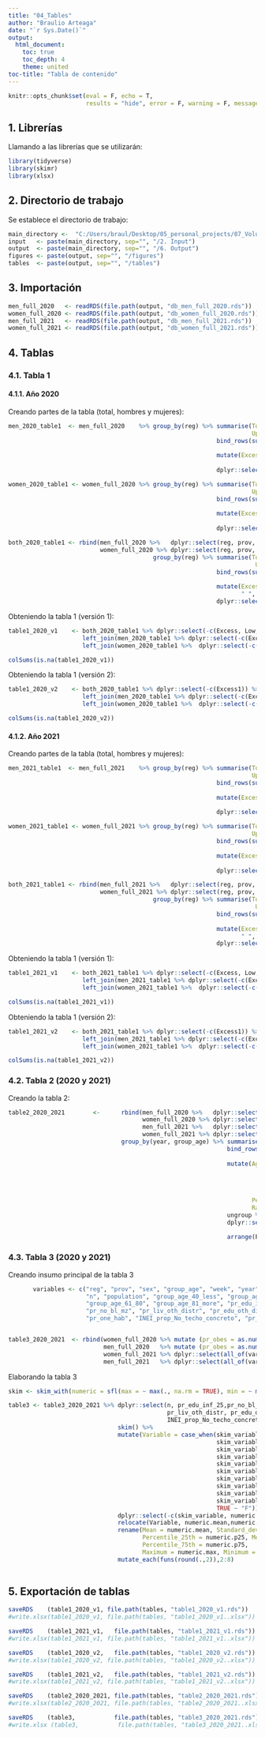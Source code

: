 ```yaml
---
title: "04_Tables"
author: "Braulio Arteaga"
date: "`r Sys.Date()`"
output:
  html_document:
    toc: true
    toc_depth: 4
    theme: united
toc-title: "Tabla de contenido"
---
```

```r
knitr::opts_chunk$set(eval = F, echo = T,
                      results = "hide", error = F, warning = F, message = F)
```

## 1. Librerías

Llamando a las librerías que se utilizarán:
```r
library(tidyverse)
library(skimr)
library(xlsx)
```


## 2. Directorio de trabajo

Se establece el directorio de trabajo:
```r
main_directory <-  "C:/Users/braul/Desktop/05_personal_projects/07_Voluntariados/Vol01_InnovaLab/03_excess_mortality/db_SINADEF"
input   <- paste(main_directory, sep="", "/2. Input") 
output  <- paste(main_directory, sep="", "/6. Output")
figures <- paste(output, sep="", "/figures")
tables  <- paste(output, sep="", "/tables")
```


## 3. Importación

```r
men_full_2020   <- readRDS(file.path(output, "db_men_full_2020.rds"))
women_full_2020 <- readRDS(file.path(output, "db_women_full_2020.rds"))
men_full_2021   <- readRDS(file.path(output, "db_men_full_2021.rds"))
women_full_2021 <- readRDS(file.path(output, "db_women_full_2021.rds"))
```


## 4. Tablas
### 4.1. Tabla 1
#### **4.1.1. Año 2020**
Creando partes de la tabla (total, hombres y mujeres):
```r
men_2020_table1  <- men_full_2020    %>% group_by(reg) %>% summarise(Total_men = sum(n), Excess_men = round(sum(n-E)), 
                                                                     Upp_men   = round(sum(n-low)), Low_men = round(sum(n- upp))) %>% 
                                                           bind_rows(summarise(., across(where(is.numeric), sum),
                                                                                  across(where(is.character), ~"PERÚ"))) %>% 
                                                           mutate(Excess_men1 = paste(round(Excess_men)," (",round(Low_men), " ","to",
                                                                                     " ", round(Upp_men),")", sep ="")) %>% 
                                                           dplyr::select(reg, Total_men, Excess_men1, Excess_men, Low_men, Upp_men )

women_2020_table1 <- women_full_2020 %>% group_by(reg) %>% summarise(Total_women = sum(n), Excess_women = round(sum(n-E)), 
                                                                     Upp_women   = round(sum(n-low)), Low_women = round(sum(n-upp))) %>% 
                                                           bind_rows(summarise(., across(where(is.numeric), sum),
                                                                                  across(where(is.character), ~"PERÚ"))) %>% 
                                                           mutate(Excess_women1 = paste(round(Excess_women)," (",round(Low_women), " ","to",
                                                                                     " ", round(Upp_women),")", sep ="")) %>% 
                                                           dplyr::select(reg, Total_women, Excess_women1, Excess_women, Low_women, Upp_women)

both_2020_table1 <- rbind(men_full_2020 %>%   dplyr::select(reg, prov, year, week, sex, group_age, n, E, low, upp), 
                          women_full_2020 %>% dplyr::select(reg, prov, year, week, sex, group_age, n, E, low, upp))  %>% 
                                         group_by(reg) %>% summarise(Total = sum(n), Excess = round(sum(n-E)), 
                                                                      Upp  = round(sum(n-low)), Low = round(sum(n-upp))) %>% 
                                                           bind_rows(summarise(., across(where(is.numeric), sum),
                                                                                  across(where(is.character), ~"PERÚ"))) %>% 
                                                           mutate(Excess1 = paste(round(Excess)," (",round(Low), " ","to",
                                                                  " ", round(Upp),")", sep ="")) %>% 
                                                           dplyr::select(reg, Total, Excess1, Excess, Low, Upp)

```

Obteniendo la tabla 1 (versión 1):
```r
table1_2020_v1    <- both_2020_table1 %>% dplyr::select(-c(Excess, Low, Upp)) %>% 
                     left_join(men_2020_table1 %>% dplyr::select(-c(Excess_men, Low_men, Upp_men)), by = c("reg" = "reg")) %>% 
                     left_join(women_2020_table1 %>%  dplyr::select(-c(Excess_women, Low_women, Upp_women)), by = c("reg" = "reg"))

colSums(is.na(table1_2020_v1))
```

Obteniendo la tabla 1 (versión 2):
```r
table1_2020_v2    <- both_2020_table1 %>% dplyr::select(-c(Excess1)) %>% 
                     left_join(men_2020_table1 %>% dplyr::select(-c(Excess_men1))  , by = c("reg" = "reg")) %>% 
                     left_join(women_2020_table1 %>%  dplyr::select(-c(Excess_women1)), by = c("reg" = "reg"))

colSums(is.na(table1_2020_v2))
```


#### **4.1.2. Año 2021**
Creando partes de la tabla (total, hombres y mujeres):
```r
men_2021_table1  <- men_full_2021    %>% group_by(reg) %>% summarise(Total_men = sum(n), Excess_men = round(sum(n-E)), 
                                                                     Upp_men   = round(sum(n-low)), Low_men = round(sum(n- upp))) %>% 
                                                           bind_rows(summarise(., across(where(is.numeric), sum),
                                                                                  across(where(is.character), ~"PERÚ"))) %>% 
                                                           mutate(Excess_men1 = paste(round(Excess_men)," (",round(Low_men), " ","to",
                                                                                     " ", round(Upp_men),")", sep ="")) %>% 
                                                           dplyr::select(reg, Total_men, Excess_men1, Excess_men, Low_men, Upp_men )

women_2021_table1 <- women_full_2021 %>% group_by(reg) %>% summarise(Total_women = sum(n), Excess_women = round(sum(n-E)), 
                                                                     Upp_women   = round(sum(n-low)), Low_women = round(sum(n-upp))) %>% 
                                                           bind_rows(summarise(., across(where(is.numeric), sum),
                                                                                  across(where(is.character), ~"PERÚ"))) %>% 
                                                           mutate(Excess_women1 = paste(round(Excess_women)," (",round(Low_women), " ","to",
                                                                                     " ", round(Upp_women),")", sep ="")) %>% 
                                                           dplyr::select(reg, Total_women, Excess_women1, Excess_women, Low_women, Upp_women)

both_2021_table1 <- rbind(men_full_2021 %>%   dplyr::select(reg, prov, year, week, sex, group_age, n, E, low, upp), 
                          women_full_2021 %>% dplyr::select(reg, prov, year, week, sex, group_age, n, E, low, upp))  %>% 
                                         group_by(reg) %>% summarise(Total = sum(n), Excess = round(sum(n-E)), 
                                                                      Upp  = round(sum(n-low)), Low = round(sum(n-upp))) %>% 
                                                           bind_rows(summarise(., across(where(is.numeric), sum),
                                                                                  across(where(is.character), ~"PERÚ"))) %>% 
                                                           mutate(Excess1 = paste(round(Excess)," (",round(Low), " ","to",
                                                                  " ", round(Upp),")", sep ="")) %>% 
                                                           dplyr::select(reg, Total, Excess1, Excess, Low, Upp)

```

Obteniendo la tabla 1 (versión 1):
```r
table1_2021_v1    <- both_2021_table1 %>% dplyr::select(-c(Excess, Low, Upp)) %>% 
                     left_join(men_2021_table1 %>% dplyr::select(-c(Excess_men, Low_men, Upp_men)), by = c("reg" = "reg")) %>% 
                     left_join(women_2021_table1 %>%  dplyr::select(-c(Excess_women, Low_women, Upp_women)), by = c("reg" = "reg"))

colSums(is.na(table1_2021_v1))
```

Obteniendo la tabla 1 (versión 2):
```r
table1_2021_v2    <- both_2021_table1 %>% dplyr::select(-c(Excess1)) %>% 
                     left_join(men_2021_table1 %>% dplyr::select(-c(Excess_men1))  , by = c("reg" = "reg")) %>% 
                     left_join(women_2021_table1 %>%  dplyr::select(-c(Excess_women1)), by = c("reg" = "reg"))

colSums(is.na(table1_2021_v2))
```



### 4.2. Tabla 2 (2020 y 2021)
Creando la tabla 2:
```r
table2_2020_2021        <-      rbind(men_full_2020 %>%   dplyr::select(reg, prov, year, week, sex, group_age, n, E, low, upp), 
                                      women_full_2020 %>% dplyr::select(reg, prov, year, week, sex, group_age, n, E, low, upp),
                                      men_full_2021 %>%   dplyr::select(reg, prov, year, week, sex, group_age, n, E, low, upp), 
                                      women_full_2021 %>% dplyr::select(reg, prov, year, week, sex, group_age, n, E, low, upp)) %>% 
                                group_by(year, group_age) %>% summarise(MoMo_Excess_Deaths_N = round(sum(n) - sum(E)), COVID_19_Deaths_N = sum(n)) %>% 
                                                              bind_rows(summarise(., across(where(is.numeric), sum),
                                                                                     across(where(is.character), ~"all"))) %>% 
                                                              mutate(Age_Group = case_when(group_age ==  "40_less" ~ "0-40", 
                                                                                           group_age ==  "41_60" ~   "41-60", 
                                                                                           group_age ==  "61_80" ~   "61-80",
                                                                                           group_age ==  "81_more" ~ "Older-81",
                                                                                           TRUE ~ group_age), 
                                                                     Period = year,
                                                                     Ratio_Momo_COVID_19_Deaths =  round(MoMo_Excess_Deaths_N/COVID_19_Deaths_N,2)) %>% 
                                                              ungroup %>% 
                                                              dplyr::select(Period, Age_Group, MoMo_Excess_Deaths_N, COVID_19_Deaths_N,
                                                                            Ratio_Momo_COVID_19_Deaths) %>% 
                                                              arrange(Period)
``` 


### 4.3. Tabla 3 (2020 y 2021)
Creando insumo principal de la tabla 3
```r
       variables <- c("reg", "prov", "sex", "group_age", "week", "year", "date", 
                      "n", "population", "group_age_40_less", "group_age_41_60", 
                      "group_age_61_80", "group_age_81_more", "pr_edu_inf_25",
                      "pr_no_bl_mz", "pr_liv_oth_distr", "pr_edu_oth_distr", "pr_insu", 
                      "pr_one_hab", "INEI_prop_No_techo_concreto", "pr_obes", "pr_tos")


table3_2020_2021  <- rbind(women_full_2020 %>% mutate (pr_obes = as.numeric(NA), pr_tos = as.numeric(NA)) %>% dplyr::select(all_of(variables)), 
                           men_full_2020   %>% mutate (pr_obes = as.numeric(NA), pr_tos = as.numeric(NA)) %>% dplyr::select(all_of(variables)), 
                           women_full_2021 %>% dplyr::select(all_of(variables)), 
                           men_full_2021   %>% dplyr::select(all_of(variables)))
```

Elaborando la tabla 3
```r
skim <- skim_with(numeric = sfl(max = ~ max(., na.rm = TRUE), min = ~ min(., na.rm = TRUE)), append = TRUE)

table3 <- table3_2020_2021 %>% dplyr::select(n, pr_edu_inf_25,pr_no_bl_mz, pr_insu, 
                                             pr_liv_oth_distr, pr_edu_oth_distr, pr_one_hab, 
                                             INEI_prop_No_techo_concreto, pr_obes, pr_tos)  %>%  
                               skim() %>% 
                               mutate(Variable = case_when(skim_variable == "n" ~ "Number of deaths",
                                                           skim_variable == "pr_edu_inf_25"               ~ "Prp. of  25 year people  with only school completed", 
                                                           skim_variable == "pr_no_bl_mz"                 ~ "Prp. of people neither mestizo nor white", 
                                                           skim_variable == "pr_insu"                     ~ "Prp. of insured people", 
                                                           skim_variable == "pr_liv_oth_distr"            ~ "Prp. of people who have moved house", 
                                                           skim_variable == "pr_edu_oth_distr"            ~ "Prp. of people with educational centers in another district", 
                                                           skim_variable == "pr_one_hab"                  ~ "Prp. of household with only one hab", 
                                                           skim_variable == "INEI_prop_No_techo_concreto" ~ "Prp. of households without a concrete roof", 
                                                           skim_variable == "pr_obes"                     ~ "Prp. of people with obesity ",
                                                           skim_variable == "pr_tos"                      ~ "Prp. of people with tos",
                                                           TRUE ~ "F")) %>% 
                               dplyr::select(-c(skim_variable, numeric.hist, skim_type,n_missing, complete_rate, numeric.p0, numeric.p100)) %>% 
                               relocate(Variable, numeric.mean,numeric.p50, numeric.sd, numeric.min, numeric.max, .before = numeric.p25) %>%
                               rename(Mean = numeric.mean, Standard_deviation = numeric.sd,
                                      Percentile_25th = numeric.p25, Median = numeric.p50,
                                      Percentile_75th = numeric.p75,
                                      Maximum = numeric.max, Minimum = numeric.min) %>% 
                               mutate_each(funs(round(.,2)),2:8)
                              
```



## 5. Exportación de tablas

```r
saveRDS    (table1_2020_v1, file.path(tables, "table1_2020_v1.rds"))
#write.xlsx(table1_2020_v1, file.path(tables, "table1_2020_v1..xlsx"))

saveRDS    (table1_2021_v1,   file.path(tables, "table1_2021_v1.rds"))
#write.xlsx(table1_2021_v1, file.path(tables, "table1_2021_v1..xlsx"))

saveRDS    (table1_2020_v2,   file.path(tables, "table1_2020_v2.rds"))
#write.xlsx(table1_2020_v2, file.path(tables, "table1_2020_v2..xlsx"))

saveRDS    (table1_2021_v2,   file.path(tables, "table1_2021_v2.rds"))
#write.xlsx(table1_2021_v2, file.path(tables, "table1_2021_v2..xlsx"))

saveRDS    (table2_2020_2021, file.path(tables, "table2_2020_2021.rds"))
#write.xlsx(table2_2020_2021, file.path(tables, "table2_2020_2021..xlsx"))

saveRDS    (table3,           file.path(tables, "table3_2020_2021.rds"))
#write.xlsx (table3,           file.path(tables, "table3_2020_2021..xlsx"))

```
